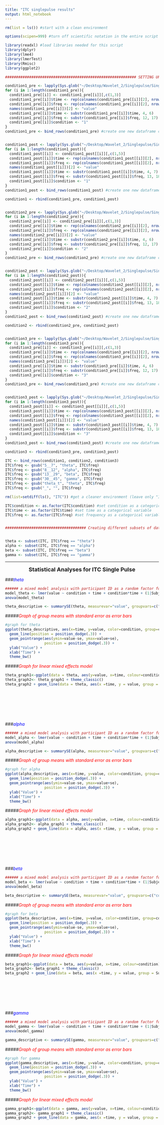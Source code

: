 ```yaml
---
title: "ITC singlepulse results"
output: html_notebook
---
```


```r
rm(list = ls()) #start with a clean environment

options(scipen=999) #turn off scientific notation in the entire script

library(readxl) #load libraries needed for this script
library(dplyr)
library(lme4)
library(lmerTest)
library(Rmisc)
library(ggplot2)

############################################################ SETTING UP DATA FILE ######################################################

condition1_pre <- lapply(Sys.glob("~/Desktop/Wavelet_2/Singlepulse/Singlepulse_1_*.xlsx"), read_excel)
for (i in 1:length(condition1_pre)){
  condition1_pre[[i]] <- condition1_pre[[i]][,c(1,3)]
  condition1_pre[[i]]$time <- rep(colnames(condition1_pre[[i]][2], nrow(condition1_pre[[i]])))
  condition1_pre[[i]]$freq <- rep(colnames(condition1_pre[[i]][2], nrow(condition1_pre[[i]])))
  names(condition1_pre[[i]])[2] <- "value"
  condition1_pre[[i]]$time <- substr(condition1_pre[[i]]$time, 4, 6)
  condition1_pre[[i]]$freq <- substr(condition1_pre[[i]]$freq, 12, 17)
  condition1_pre[[i]]$condition <- "1" 
}
condition1_pre <- bind_rows(condition1_pre) #create one new dataframe combining all data files for condition1_pre


condition1_post <- lapply(Sys.glob("~/Desktop/Wavelet_2/Singlepulse/Singlepulse_1_*.xlsx"), read_excel)
for (i in 1:length(condition1_post)){
  condition1_post[[i]] <- condition1_post[[i]][,c(1,5)]
  condition1_post[[i]]$time <- rep(colnames(condition1_post[[i]][2], nrow(condition1_post[[i]])))
  condition1_post[[i]]$freq <- rep(colnames(condition1_post[[i]][2], nrow(condition1_post[[i]])))
  names(condition1_post[[i]])[2] <- "value"
  condition1_post[[i]]$time <- substr(condition1_post[[i]]$time, 4, 7)
  condition1_post[[i]]$freq <- substr(condition1_post[[i]]$freq, 13, 18)
  condition1_post[[i]]$condition <- "1" 
}
condition1_post <- bind_rows(condition1_post) #create one new dataframe combining all data files for condition1_post

condition1 <- rbind(condition1_pre, condition1_post)


condition2_pre <- lapply(Sys.glob("~/Desktop/Wavelet_2/Singlepulse/Singlepulse_2_*.xlsx"), read_excel)
for (i in 1:length(condition2_pre)){
  condition2_pre[[i]] <- condition2_pre[[i]][,c(1,3)]
  condition2_pre[[i]]$time <- rep(colnames(condition2_pre[[i]][2], nrow(condition2_pre[[i]])))
  condition2_pre[[i]]$freq <- rep(colnames(condition2_pre[[i]][2], nrow(condition2_pre[[i]])))
  names(condition2_pre[[i]])[2] <- "value"
  condition2_pre[[i]]$time <- substr(condition2_pre[[i]]$time, 4, 6)
  condition2_pre[[i]]$freq <- substr(condition2_pre[[i]]$freq, 12, 17)
  condition2_pre[[i]]$condition <- "2" 
}
condition2_pre <- bind_rows(condition2_pre) #create one new dataframe combining all data files for condition2_pre


condition2_post <- lapply(Sys.glob("~/Desktop/Wavelet_2/Singlepulse/Singlepulse_2_*.xlsx"), read_excel)
for (i in 1:length(condition2_post)){
  condition2_post[[i]] <- condition2_post[[i]][,c(1,5)]
  condition2_post[[i]]$time <- rep(colnames(condition2_post[[i]][2], nrow(condition2_post[[i]])))
  condition2_post[[i]]$freq <- rep(colnames(condition2_post[[i]][2], nrow(condition2_post[[i]])))
  names(condition2_post[[i]])[2] <- "value"
  condition2_post[[i]]$time <- substr(condition2_post[[i]]$time, 4, 7)
  condition2_post[[i]]$freq <- substr(condition2_post[[i]]$freq, 13, 18)
  condition2_post[[i]]$condition <- "2" 
}
condition2_post <- bind_rows(condition2_post) #create one new dataframe combining all data files for condition2_post

condition2 <- rbind(condition2_pre, condition2_post)


condition3_pre <- lapply(Sys.glob("~/Desktop/Wavelet_2/Singlepulse/Singlepulse_3_*.xlsx"), read_excel)
for (i in 1:length(condition3_pre)){
  condition3_pre[[i]] <- condition3_pre[[i]][,c(1,3)]
  condition3_pre[[i]]$time <- rep(colnames(condition3_pre[[i]][2], nrow(condition3_pre[[i]])))
  condition3_pre[[i]]$freq <- rep(colnames(condition3_pre[[i]][2], nrow(condition3_pre[[i]])))
  names(condition3_pre[[i]])[2] <- "value"
  condition3_pre[[i]]$time <- substr(condition3_pre[[i]]$time, 4, 6)
  condition3_pre[[i]]$freq <- substr(condition3_pre[[i]]$freq, 12, 17)
  condition3_pre[[i]]$condition <- "3" 
}
condition3_pre <- bind_rows(condition3_pre) #create one new dataframe combining all data files for condition3_pre


condition3_post <- lapply(Sys.glob("~/Desktop/Wavelet_2/Singlepulse/Singlepulse_3_*.xlsx"), read_excel)
for (i in 1:length(condition3_post)){
  condition3_post[[i]] <- condition3_post[[i]][,c(1,5)]
  condition3_post[[i]]$time <- rep(colnames(condition3_post[[i]][2], nrow(condition3_post[[i]])))
  condition3_post[[i]]$freq <- rep(colnames(condition3_post[[i]][2], nrow(condition3_post[[i]])))
  names(condition3_post[[i]])[2] <- "value"
  condition3_post[[i]]$time <- substr(condition3_post[[i]]$time, 4, 7)
  condition3_post[[i]]$freq <- substr(condition3_post[[i]]$freq, 13, 18)
  condition3_post[[i]]$condition <- "3" 
}
condition3_post <- bind_rows(condition3_post) #create one new dataframe combining all data files for condition3_post

condition3 <- rbind(condition3_pre, condition3_post)

ITC <- bind_rows(condition1, condition2, condition3)
ITC$freq <- gsub("5__7", "theta", ITC$freq)
ITC$freq <- gsub("8__12", "alpha", ITC$freq)
ITC$freq <- gsub("13__29", "beta", ITC$freq)
ITC$freq <- gsub("30__45", "gamma", ITC$freq)
ITC$freq <- gsub("theta_t", "theta", ITC$freq)
ITC$freq <- gsub("_", "", ITC$freq)

rm(list=setdiff(ls(), "ITC")) #get a cleaner environment (leave only "ITC" in environment)

ITC$condition <- as.factor(ITC$condition) #set condition as a categorical variable
ITC$time <- as.factor(ITC$time) #set time as a categorical variable
ITC$freq <- as.factor(ITC$freq) #set frequency as a categorical variable


##################################### Creating different subsets of data for each requency band #######################


theta <- subset(ITC, ITC$freq == "theta") 
alpha <- subset(ITC, ITC$freq == "alpha") 
beta <- subset(ITC, ITC$freq == "beta") 
gamma <- subset(ITC, ITC$freq == "gamma") 
```
***
<center><font size="4"> **Statistical Analyses for ITC Single Pulse** </font> </center>
###*<span style="color:blue">theta</span>*
```r
###### a mixed model analysis with participant ID as a random factor for theta
model_theta <- lmer(value ~ condition + time + condition*time + (1|Subjects), theta)
anova(model_theta)

theta_descriptive <- summarySE(theta, measurevar="value", groupvars=c("condition","time")) #descriptive stats of the theta frequency band

```
#####*<span style="color:red">Graph of group means with standard error as error bars</span>*
```r
#graph for theta
ggplot(theta_descriptive, aes(x=time, y=value, color=condition, group=condition)) +
  geom_line(position = position_dodge(.3)) +
  geom_pointrange(aes(ymin=value-se, ymax=value+se), 
                  position = position_dodge(.3)) +
  ylab("Value") +
  xlab("Time") +
  theme_bw()

```

#####*<span style="color:red">Graph for linear mixed effects model</span>*
```r
theta_graph1<-ggplot(data = theta, aes(y=value, x=time, colour=condition))+geom_smooth(method="lm" , fill="snow3", fullrange=TRUE) + scale_colour_manual(values = c("coral1", "azure4","aquamarine3"))
theta_graph2<- theta_graph1 + theme_classic()
theta_graph2 + geom_line(data = theta, aes(x =time, y = value, group = Subjects), colour="#99999950") + geom_point(aes(shape=condition,colour=condition))

```

<br>
<br>
<br>
<br>
<br>

###*<span style="color:blue">alpha</span>*
```r
###### a mixed model analysis with participant ID as a random factor for alpha
model_alpha <- lmer(value ~ condition + time + condition*time + (1|Subjects), alpha)
anova(model_alpha)

alpha_descriptive <- summarySE(alpha, measurevar="value", groupvars=c("condition","time")) #descriptive stats of the alpha frequency band

```
#####*<span style="color:red">Graph of group means with standard error as error bars</span>*
```r
#graph for alpha
ggplot(alpha_descriptive, aes(x=time, y=value, color=condition, group=condition)) +
  geom_line(position = position_dodge(.3)) +
  geom_pointrange(aes(ymin=value-se, ymax=value+se), 
                  position = position_dodge(.3)) +
  ylab("Value") +
  xlab("Time") +
  theme_bw()
```

#####*<span style="color:red">Graph for linear mixed effects model</span>*
```r
alpha_graph1<-ggplot(data = alpha, aes(y=value, x=time, colour=condition))+geom_smooth(method="lm" , fill="snow3", fullrange=TRUE) + scale_colour_manual(values = c("coral1", "azure4","aquamarine3"))
alpha_graph2<- alpha_graph1 + theme_classic()
alpha_graph2 + geom_line(data = alpha, aes(x =time, y = value, group = Subjects), colour="#99999950") + geom_point(aes(shape=condition,colour=condition))


```

<br>
<br>
<br>
<br>
<br>

###*<span style="color:blue">beta</span>*
```r
###### a mixed model analysis with participant ID as a random factor for beta
model_beta <- lmer(value ~ condition + time + condition*time + (1|Subjects), beta)
anova(model_beta)

beta_descriptive <- summarySE(beta, measurevar="value", groupvars=c("condition","time")) #descriptive stats of the beta frequency band

```

#####*<span style="color:red">Graph of group means with standard error as error bars</span>*
```r
#graph for beta
ggplot(beta_descriptive, aes(x=time, y=value, color=condition, group=condition)) +
  geom_line(position = position_dodge(.3)) +
  geom_pointrange(aes(ymin=value-se, ymax=value+se), 
                  position = position_dodge(.3)) +
  ylab("Value") +
  xlab("Time") +
  theme_bw()
```

#####*<span style="color:red">Graph for linear mixed effects model</span>*
```r
beta_graph1<-ggplot(data = beta, aes(y=value, x=time, colour=condition))+geom_smooth(method="lm" , fill="snow3", fullrange=TRUE) + scale_colour_manual(values = c("coral1", "azure4","aquamarine3"))
beta_graph2<- beta_graph1 + theme_classic()
beta_graph2 + geom_line(data = beta, aes(x =time, y = value, group = Subjects), colour="#99999950") + geom_point(aes(shape=condition,colour=condition))

```

<br>
<br>
<br>
<br>
<br>


###*<span style="color:blue">gamma</span>*
```r
###### a mixed model analysis with participant ID as a random factor for gamma
model_gamma <- lmer(value ~ condition + time + condition*time + (1|Subjects), gamma) 
anova(model_gamma)

gamma_descriptive <- summarySE(gamma, measurevar="value", groupvars=c("condition","time")) #descriptive stats of the gamma frequency band

```
#####*<span style="color:red">Graph of group means with standard error as error bars</span>*
```r
#graph for gamma
ggplot(gamma_descriptive, aes(x=time, y=value, color=condition, group=condition)) +
  geom_line(position = position_dodge(.3)) +
  geom_pointrange(aes(ymin=value-se, ymax=value+se), 
                  position = position_dodge(.3)) +
  ylab("Value") +
  xlab("Time") +
  theme_bw()
```

#####*<span style="color:red">Graph for linear mixed effects model</span>*
```r
gamma_graph1<-ggplot(data = gamma, aes(y=value, x=time, colour=condition))+geom_smooth(method="lm" , fill="snow3", fullrange=TRUE) + scale_colour_manual(values = c("coral1", "azure4","aquamarine3"))
gamma_graph2<- gamma_graph1 + theme_classic()
gamma_graph2 + geom_line(data = gamma, aes(x =time, y = value, group = Subjects), colour="#99999950") + geom_point(aes(shape=condition,colour=condition))

```
